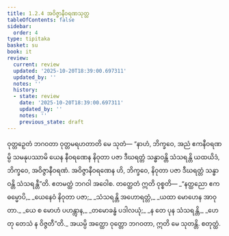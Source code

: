 ```yaml
---
title: 1.2.4 အဝိဇ္ဇာနီဝရဏသုတ္တ
tableOfContents: false
sidebar:
  order: 4
type: tipitaka
basket: su
book: it
review:
  current: review
  updated: '2025-10-20T18:39:00.697311'
  updated_by: ''
  notes: ''
  history:
  - state: review
    date: '2025-10-20T18:39:00.697311'
    updated_by: ''
    notes: ''
    previous_state: draft
---
```



<DynamicBreadcrumb />


<ReviewStatus review={frontmatter.review} showDetails={true} />

<HypothesisAnnotation frontmatter={frontmatter} />

<Division number="14" book="it" e="ch" v="18" p="200">

<Paragraph number="71" book="it">
ဝုတ္တဉှေတံ ဘဂဝတာ ဝုတ္တမရဟတာတိ မေ သုတံ—
</Paragraph>

<Paragraph number="72" book="it">
“နာဟံ, ဘိက္ခဝေ, အညံ ဧကနီဝရဏမ္ပိ သမနုပဿာမိ ယေန နီဝရဏေန နိဝုတာ ပဇာ ဒီဃရတ္တံ သန္ဓာဝန္တိ သံသရန္တိ ယထယိဒံ, ဘိက္ခဝေ, အဝိဇ္ဇာနီဝရဏံ. အဝိဇ္ဇာနီဝရဏေန ဟိ, ဘိက္ခဝေ, နိဝုတာ ပဇာ ဒီဃရတ္တံ သန္ဓာဝန္တိ သံသရန္တီ”တိ. ဧတမတ္ထံ ဘဂဝါ အဝေါစ. တတ္ထေတံ ဣတိ ဝုစ္စတိ—
</Paragraph>

<Paragraph number="73" type="verses" book="it">
_“နတ္ထညော ဧကဓမ္မောပိ,_  
_ယေနေဝံ နိဝုတာ ပဇာ;_  
_သံသရန္တိ အဟောရတ္တံ,_  
_ယထာ မောဟေန အာဝုတာ._  

</Paragraph>

<Paragraph number="74" type="verses" book="it">
_ယေ စ မောဟံ ပဟန္တွာန,_  
_တမောခန္ဓံ ပဒါလယုံ;_  
_န တေ ပုန သံသရန္တိ,_  
_ဟေတု တေသံ န ဝိဇ္ဇတီ”တိ._  

</Paragraph>

<Paragraph number="75" book="it">
အယမ္ပိ အတ္ထော ဝုတ္တော ဘဂဝတာ, ဣတိ မေ သုတန္တိ.

</Paragraph>
</Division>

<Paragraph number="76" type="center" book="it">
စတုတ္ထံ.
</Paragraph>